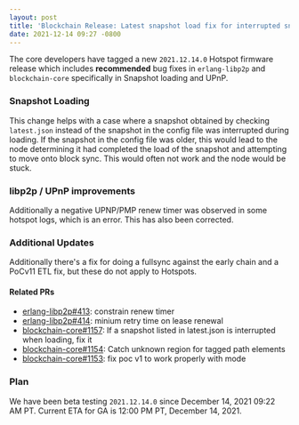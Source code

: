 ```yaml
---
layout: post
title: 'Blockchain Release: Latest snapshot load fix for interrupted snapshot loading'
date: 2021-12-14 09:27 -0800
---
```


The core developers have tagged a new `2021.12.14.0` Hotspot firmware release which includes
**recommended** bug fixes in `erlang-libp2p` and `blockchain-core` specifically in Snapshot loading
and UPnP.

### Snapshot Loading

This change helps with a case where a snapshot obtained by checking `latest.json` instead of the
snapshot in the config file was interrupted during loading. If the snapshot in the config file was
older, this would lead to the node determining it had completed the load of the snapshot and
attempting to move onto block sync. This would often not work and the node would be stuck.

### libp2p / UPnP improvements

Additionally a negative UPNP/PMP renew timer was observed in some hotspot logs, which is an error.
This has also been corrected.

### Additional Updates

Additionally there's a fix for doing a fullsync against the early chain and a PoCv11 ETL fix, but
these do not apply to Hotspots.

#### Related PRs

- [erlang-libp2p#413](https://github.com/helium/erlang-libp2p/pull/413): constrain renew timer
- [erlang-libp2p#414](https://github.com/helium/erlang-libp2p/pull/414): minium retry time on lease
  renewal
- [blockchain-core#1157](https://github.com/helium/blockchain-core/pull/1157): If a snapshot listed
  in latest.json is interrupted when loading, fix it
- [blockchain-core#1154](https://github.com/helium/blockchain-core/pull/1154): Catch unknown region
  for tagged path elements
- [blockchain-core#1153](https://github.com/helium/blockchain-core/pull/1153): fix poc v1 to work
  properly with mode

### Plan

We have been beta testing `2021.12.14.0` since December 14, 2021 09:22 AM PT. Current ETA for GA is
12:00 PM PT, December 14, 2021.
